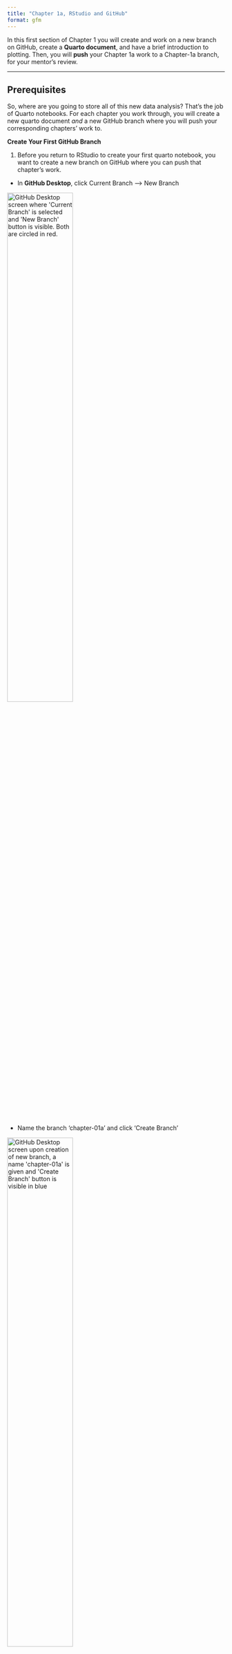 ```yaml
---
title: "Chapter 1a, RStudio and GitHub"
format: gfm
---
```


In this first section of Chapter 1 you will create and work on a new branch on GitHub, create a **Quarto document**, and have a brief introduction to plotting.
Then, you will **push** your Chapter 1a work to a Chapter-1a branch, for your mentor's review.

------------------------------------------------------------------------

## Prerequisites

So, where are you going to store all of this new data analysis?
That's the job of Quarto notebooks.
For each chapter you work through, you will create a new quarto document *and* a new GitHub branch where you will push your corresponding chapters' work to.

**Create Your First GitHub Branch**

1. Before you return to RStudio to create your first quarto notebook, you want to create a new branch on GitHub where you can push that chapter's work.

- In **GitHub Desktop**, click Current Branch --\> New Branch

<img src="Images/create_new_ch_1a_branch.png" 
     alt="GitHub Desktop screen where 'Current Branch' is selected and 'New Branch' button is visible. Both are circled in red." 
     style="width: 55%;">

- Name the branch 'chapter-01a' and click 'Create Branch'

<img src="Images/name_new_branch_ch_1a.png" 
     alt="GitHub Desktop screen upon creation of new branch, a name 'chapter-01a' is given and 'Create Branch' button is visible in blue" 
     style="width: 55%;">

**Create Your First Quarto Notebook:**

1. Now, you can return to RStudio by launching the .Rproj file in your new directory

<img src="Images/launch_new_project.png" 
     alt="Screenshot of project folder with .Rproj file button" 
     style="width: 55%;">
     
2. Install Packages and Enable Reproducibility

You have already initialized this project with renv, ensuring consistency of your package versions, and thus consistency when sharing or reproducing your work.
renv takes and saves a "photo" or "snapshot" of your current packages and versions and restores this exact setup when reopening or sharing the project.
You will do this step each time you install or update a package.
So, to start, let's install three packages.

In your **R Console**, install the 'tidyverse', 'palmerpenguins', and 'ggthemes' packages:

```r
#| eval: false
# install core packages using renv
renv::install(c("tidyverse", "palmerpenguins", "ggthemes"))
```

This installation is using renv.
Like many things in R, there is **more than one way to achieve the same end goal**.
'renv::install()' automatically includes a snapshot of the packages and versions.
But, if you just run 'install.packages()', you can always run 'renv::snapshot()' to save the current packages and versions afterward.
This is always done in your R Console.

3. Next, create a new Quarto document (.qmd file) where you can work on the examples, exercises, and type any notes you may want.

- File --\> New File --\> Quarto Document...

<img src="Images/create_new_quarto_file.png" 
     alt="RStudio screen showing button navigation to create a new quarto document. 'File', 'New file', and Quarto document...' are all circled in red."
     style="width: 55%;">

4. Name your Quarto document

- Title file 'Chapter 1a'
- **deselect** 'Use visual markdown editor'
- Click 'Create Empty Document'

<img src="Images/name_new_quarto_file.png" 
     alt="RStudio screen upon creating new quarto document: title box changed to 'Chapter 1a', 'Use visual markdown editor' is deselected, and 'Create Empty Document' button is present and circled in red."
     style="width: 55%;">

You will see something like the following...

<img src="Images/ch_1a_quarto_file.png" 
     alt="RStudio screen with newly created 'Chapter 1a' quarto document. The file is blank besides the YAML header with 'title: Chapter 1a' and 'format: html'."
     style="width: 55%;">

5. Change the YAML Header

The section at the top of your document, enclosed by '---', is called the YAML header.
Currently, it specifies 'format: html', which renders your .qmd file as an HTML document.
When you "render" the document, Quarto combines your code, text, and raw data into a finished document.
Changing the header of the document to 'format: gfm' ensures that the output is a markdown file.
We want to render to a gfm (GitHub Flavored Markdown), specifically, as it is optimized for viewing on GitHub.

<img src="Images/change_yaml_header.png" 
     alt="Cropped screenshot of top left corner of RStudio screen. The YAML header has the correct 'Chapter 1a' title but the output format has been changed to 'format: gfm'."
     style="width: 55%;">

6. Load Libraries from the Installed Packages.

Installing new packages does not mean they are ready to use just yet.
Next, we need to load the libraries from the packages into our new project.
Unlike installing packages, you need to load the libraries each new session.

**Load Libraries**

Thus far you have been working in your Console.
You will now switch to writing commands in your own **Quarto document**!
But don't worry, your Console will still appear at the bottom of your RStudio screen.
To create a new code chunk, click the green "+C" button near the top of your RStudio page.
(**Hint**: Make sure your cursor is outside of the YAML header!)

<img src="Images/create_code_chunk.png" 
     alt="RStudio screen navigated to the top by the green '+C' button, which is circled in red. This will create a new code chunk."
     style="width: 55%;">
     
(**Hint**: If you click the right side of the button, by the down arrow, you will notice there are many types of code you can select.
For the purpose of the following examples and exercises, you will be using R.)

Copy the following command into a new code chunk to load the `tidyverse` library.

```r
#| eval: false
# load tidyverse library (you will use this in a lot of your data analysis!)
library(tidyverse)
```

To run a command, click the "Run" button on the top right of your RStudio screen, to the right of the "Insert a new code chunk" button.
A dropdown box will appear, click "Run Current Chunk" to run the **entire** chunk.

<img src="Images/run_current_chunk.png" 
     alt="RStudio screen navigated to the top right 'Run' button and 'Run current chunk' button, both circled in red."
     style="width: 55%;">
     
You will see the following output:

<img src="Images/load_library_output.png" 
     alt="RStudio screen when running command to load 'library(tidyverse)' with output."
     style="width: 55%;">

Now that you know how to run an entire chunk, let's see how to run **selected lines** of your chunk.
Copy the next two commands into a new chunk. Select both lines, click "Run", and "Run Selected Line(s)".
     
```r
#| eval: false
# load palmerpenguins library (includes an example dataset)
library(palmerpenguins)
# load ggthemes library (offers colorblind safe color palette)
library(ggthemes)
```

<img src="Images/run_selected_lines.png" 
     alt="RStudio screen when running selected lines of a command."
     style="width: 55%;">

AMAZING work! Now, let's *really* get into it.

------------------------------------------------------------------------

## Background Info

-   A **data frame** is a rectangular collection of **variables** (in the columns) and **observations** (in the rows).
In the context of **palmerpenguins**, a variable refers to an attribute of all the penguins, and an observation refers to all the attributes of a single penguin.
-   In the **tidyverse**, we use special data frames called **tibbles**

------------------------------------------------------------------------

## Creating a ggplot

**end goal**:

<img src="Images/penguin_flipper_to_mass_ggplot2.png" 
     alt="Scatterplot showing positive correlation between penguin flipper length and body mass across three species"
     style="width: 55%;">

**To begin**: Create a plot with the function ggplot(), which you will add **layers** to using different **arguments**.
The first argument of ggplot() is the dataset to be used in the graph: ggplot(data = penguins) creates an empty graph that is primed to display the penguins dataset.
Run the following command (and all example and exercise commands) the same way you ran the library commands above. 

```r
#| eval: false
ggplot(data = penguins)
```

Now we can tell ggplot() how we want to visualize our penguins data.
Our next argument is mapping, where we define how the variables in our dataset are mapped to visual properties (ie **aesthetics**) of the plot.
The mapping argument is always defined in the aes() function, and the x and y arguments of aes() specify which variables to map to the x and y axes.
Let's map flipper length to the x axis and body mass to the y axis.
(*as you type in variable names, you might notice them populate... select the correct name and press tab to autofill*)

```r
#| eval: false
ggplot(
  data = penguins,
  mapping = aes(x = flipper_length_mm, y = body_mass_g)
)
```

But how will our data be displayed in this now structured graph?
We will explore different visualizations of your data in the following section.

------------------------------------------------------------------------

## Render Your New Work

By now you should have four code chunks, two to load libraries and two to create a plot.
While a `.qmd` document (the file you are working in now) can be viewed on GitHub, it is best used to view raw code.
Instead, you will "render" your document to a markdown document, in this case a gfm, since we specified that in our YAML header.

Render your Chapter 1a work by clicking the "Render" button by the blue right arrow located on the top of your RStudio screen.

<img src="Images/render_document.png" 
     alt="RStudio screen at the top of the page with the 'Render' button with the blue arrow circled in red."
     style="width: 55%;">

------------------------------------------------------------------------

Now, to wrap up Chapter 1a, you will learn to use GitHub to make your work viewable to others (and also reproducible)!
You will push your Chapter 1a work to GitHub, creating a pull request in the process.
This pull request will allow a mentor to review your work each chapter.

Remember that Chapter 1a branch you created?
After you save your Quarto notebook, you are going to push all of your new Chapter 1a changes to that branch on GitHub, so your work will be visible on the UCSC-Treehouse organization.

Lastly, you will request your mentor as a 'reviewer', so they can check over your work *before* you officially merge it with the main branch.

Navigate back to **GitHub Desktop**...
You should see your new changes highlighted in red.

1. Push new Chapter 1a changes to chapter-01a branch (Look to the bottom left of your screen and write a summary)

<img src="Images/push_ch_1a_to_ch_1a_branch.png" 
     alt="Cropped image of bottom left corner of GitHub Desktop screen where description 'Create and complete chapter 1a' is given and blue 'Commit 1 file to chapter-01a' button is circled in red at the bottom."
     style="width: 55%;">

2. Publish the new chapter-01a branch

<img src="Images/publish_ch_1a_branch.png" 
     alt="GitHub Desktop screen where blue 'Publish branch' button is present and circled in red."
     style="width: 55%;">

3. Create a pull request

<img src="Images/create_pull_request.png" 
     alt="GitHub Desktop screen after committing changes to new branch, prompted to click 'Create Pull Request' button in blue."
     style="width: 55%;">

You will be relocated to the **GitHub browser**.

1. Add your mentor as a reviewer (**Note**: here I use 'hbeale' but make sure you are adding *your* mentor's GitHub id)

<img src="Images/add_reviewer_to_pull_request.png" 
     alt="GitHub browser screen upon creating a pull request. On the right-hand side, a reviewer is added. The example shows 'hbeale' as reviewer, circled in red."
     style="width: 55%;">

2. Click "Create pull request" and you're done! 

------------------------------------------------------------------------

**NEXT UP:** [Chapter 1b](https://github.com/UCSC-Treehouse/Essential-skills-for-Treehouse-computational-research/blob/main/Chapter-Instructions/Chapter_01b_Instructions.md)
